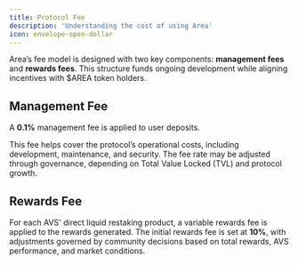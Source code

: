 ```yaml
---
title: Protocol Fee
description: 'Understanding the cost of using Area'
icon: envelope-open-dollar
---
```


Area’s fee model is designed with two key components: **management fees** and **rewards fees**. This structure funds ongoing development while aligning incentives with $AREA token holders.

## Management Fee
A **0.1%** management fee is applied to user deposits. 

This fee helps cover the protocol’s operational costs, including development, maintenance, and security. The fee rate may be adjusted through governance, depending on Total Value Locked (TVL) and protocol growth.

## Rewards Fee
For each AVS' direct liquid restaking product, a variable rewards fee is applied to the rewards generated. The initial rewards fee is set at **10%**, with adjustments governed by community decisions based on total rewards, AVS performance, and market conditions.

